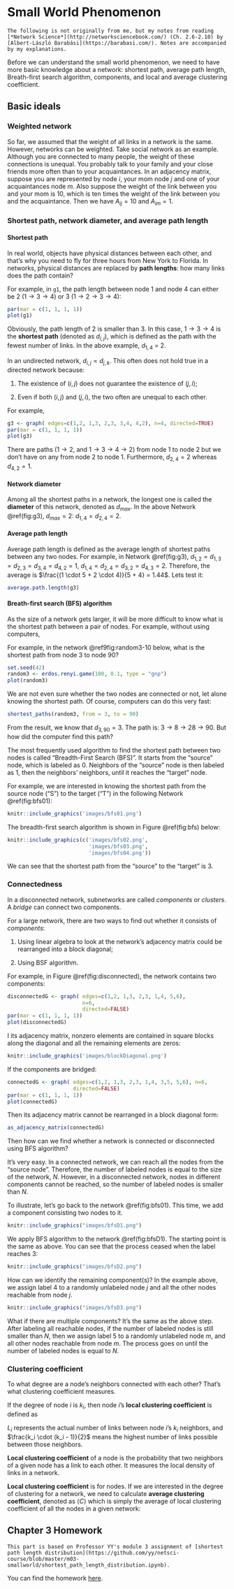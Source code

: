 # Small World Phenomenon{#SmallWorld}

```block2
The following is not originally from me, but my notes from reading [*Network Science*](http://networksciencebook.com/) (Ch. 2.6-2.10) by [Albert-László Barabási](https://barabasi.com/). Notes are accompanied by my explanations. 
```

Before we can understand the small world phenomenon, we need to have more basic knowledge about a network: shortest path, average path length, Breath-first search algorithm, components, and local and average clustering coefficient. 

## Basic ideals
### Weighted network
So far, we assumed that the weight of all links in a network is the same. However, networks can be weighted. Take social network as an example. Although you are connected to many people, the weight of these connections is unequal. You probably talk to your family and your close friends more often than to your acquaintances. In an adjacency matrix, suppose you are represented by node $i$, your mom node $j$ and one of your acquaintances node $m$. Also suppose the weight of the link between you and your mom is $10$, which is ten times the weight of the link between you and the acquaintance. Then we have $A_{ij} = 10$ and $A_{im} = 1$. 

### Shortest path, network diameter, and average path length

#### Shortest path
In real world, objects have physical distances between each other, and that's why you need to fly for three hours from New York to Florida. In networks, physical distances are replaced by **path lengths**: how many links does the path contain?

For example, in `g1`, the path length between node $1$ and node $4$ can either be 2 ($1 \to 3 \to 4$) or 3 ($1 \to 2 \to 3 \to 4$):

```r
par(mar = c(1, 1, 1, 1))
plot(g1)
```

Obviously, the path length of $2$ is smaller than $3$. In this case, $1 \to 3 \to 4$ is the **shortest path** (denoted as $d_{i,j}$), which is defined as the path with the fewest number of links. In the above example, $d_{1,4}$ = 2.

In an undirected network, $d_{i,j} = d_{j,k}$. This often does not hold true in a directed network because:

1. The existence of $(i, j)$ does not guarantee the existence of $(j, i)$;

2. Even if both $(i, j)$ and $(j, i)$, the two often are unequal to each other. 

For example,

```r
g3 <- graph( edges=c(1,2, 1,3, 2,3, 3,4, 4,2), n=4, directed=TRUE)
par(mar = c(1, 1, 1, 1))
plot(g3)
```

There are paths ($1 \to 2$, and $1 \to 3 \to 4 \to 2$) from node $1$ to node $2$ but we don't have on any from node $2$ to node $1$. Furthermore, $d_{2, 4} = 2$ whereas $d_{4,2} = 1$. 

#### Network diameter
Among all the shortest paths in a network, the longest one is called the **diameter** of this network, denoted as $d_{max}$. In the above Network \@ref(fig:g3), $d_{max} = 2$: $d_{1,4} = d_{2,4} = 2$.

#### Average path length
Average path length is defined as the average length of shortest paths between any two nodes. For example, in Network \@ref(fig:g3), $d_{1,2} = d_{1,3} = d_{2,3} = d_{3,4} = d_{4,2} = 1$, $d_{1,4} = d_{2,4} = d_{3,2} = d_{4,3}  = 2$. Therefore, the average is $\frac{(1 \cdot 5 + 2 \cdot 4)}{5 + 4} = 1.44$. Lets test it:

```r
average.path.length(g3)
```

#### Breath-first search (BFS) algorithm
As the size of a network gets larger, it will be more difficult to know what is the shortest path between a pair of nodes. For example, without using computers, 

For example, in the network \@ref9fig:random3-10 below, what is the shortest path from node $3$ to node $90$?

```r
set.seed(42)
random3 <- erdos.renyi.game(100, 0.1, type = "gnp")
plot(random3)
```

We are not even sure whether the two nodes are connected or not, let alone knowing the shortest path. Of course, computers can do this very fast:

```r
shortest_paths(random3, from = 3, to = 90)
```

From the result, we know that $d_{3, 90} = 3$. The path is: $3 \to 8 \to 28 \to 90$. But how did the computer find this path? 

The most frequently used algorithm to find the shortest path between two nodes is called "Breadth-First Search (BFS)". It starts from the "source" node, which is labeled as $0$. Neighbors of the "source" node is then labeled as $1$, then the neighbors' neighbors, until it reaches the "target" node. 

For example, we are interested in knowing the shortest path from the source node ("S") to the target ("T") in the following Network \@ref(fig:bfs01):

```r
knitr::include_graphics('images/bfs01.png')
```

The breadth-first search algorithm is shown in Figure \@ref(fig:bfs) below:

```r
knitr::include_graphics(c('images/bfs02.png', 
                          'images/bfs03.png',
                          'images/bfs04.png'))
```

We can see that the shortest path from the "source" to the "target" is $3$. 

### Connectedness
In a disconnected network, subnetworks are called *components* or *clusters*. A *bridge* can connect two components. 

For a large network, there are two ways to find out whether it consists of *components*:

1. Using linear algebra to look at the network's adjacency matrix could be rearranged into a block diagonal;

2. Using BSF algorithm. 

For example, in Figure \@ref(fig:disconnected), the network contains two components:

```r
disconnectedG <- graph( edges=c(1,2, 1,3, 2,3, 1,4, 5,6), 
                        n=6, 
                        directed=FALSE)
par(mar = c(1, 1, 1, 1))
plot(disconnectedG)
```

I its adjacency matrix, nonzero elements are contained in square blocks along the diagonal and all the remaining elements are zeros:

```r
knitr::include_graphics('images/blockDiagonal.png')
```

If the components are bridged:

```r
connectedG <- graph( edges=c(1,2, 1,3, 2,3, 1,4, 3,5, 5,6), n=6, 
                     directed=FALSE)
par(mar = c(1, 1, 1, 1))
plot(connectedG)
```

Then its adjacency matrix cannot be rearranged in a block diagonal form:

```r
as_adjacency_matrix(connectedG)
```

Then how can we find whether a network is connected or disconnected using BFS algorithm? 

It's very easy. In a connected network, we can reach all the nodes from the "source node". Therefore, the number of labeled nodes is equal to the size of the network, $N$. However, in a disconnected network, nodes in different components cannot be reached, so the number of labeled nodes is smaller than $N$. 

To illustrate, let's go back to the network \@ref(fig:bfs01). This time, we add a component consisting two nodes to it.

```r
knitr::include_graphics("images/bfsD1.png")
```

We apply BFS algorithm to the network \@ref(fig:bfsD1). The starting point is the same as above. You can see that the process ceased when the label reaches $3$:

```r
knitr::include_graphics("images/bfsD2.png")
```

How can we identify the remaining component(s)? In the example above, we assign label $4$ to a randomly unlabeled node $j$ and all the other nodes reachable from node $j$.

```r
knitr::include_graphics("images/bfsD3.png")
```

What if there are multiple components? It's the same as the above step. After labeling all reachable nodes, if the number of labeled nodes is still smaller than $N$, then we assign label $5$ to a randomly unlabeled node $m$, and all other nodes reachable from node $m$. The process goes on until the number of labeled nodes is equal to $N$. 

### Clustering coefficient
To what degree are a node's neighbors connected with each other? That's what clustering coefficient measures. 

If the degree of node $i$ is $k_i$, then node $i$'s **local clustering coefficient** is defined as

\begin{equation}
\begin{split}
  C_i & = L_i ÷ \frac{k_i \cdot (k_i - 1)}{2} \\
  & = \frac{2 \cdot L_i}{k_i \cdot (k_i - 1)}
\end{split}
(\#eq:localClustering)
\end{equation}

$L_i$ represents the actual number of links between node $i$'s $k_i$ neighbors, and $\frac{k_i \cdot (k_i - 1)}{2}$ means the highest number of links possible between those neighbors. 

**Local clustering coefficient** of a node is the probability that two neighbors of a given node has a link to each other. It measures the local density of links in a network. 

**Local clustering coefficient** is for nodes. If we are interested in the degree of clustering for a network, we need to calculate **average clustering coefficient**, denoted as $\langle C \rangle$ which is simply the average of local clustering coefficient of all the nodes in a given network:

\begin{equation}
   \langle C \rangle = \frac{1}{N} \cdot \sum_{i = 1}^N C_i
(\#eq:avergeClustering)
\end{equation}

## Chapter 3 Homework
```block2
This part is based on Professor YY's module 3 assignment of [shortest path length distribution](https://github.com/yy/netsci-course/blob/master/m03-smallworld/shortest_path_length_distribution.ipynb).
```

You can find the homework [here](https://github.com/yy/netsci-course/blob/master/m03-smallworld/shortest_path_length_distribution.ipynb).
